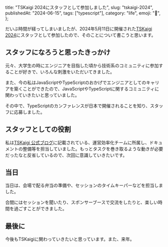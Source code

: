  title: "TSKaigi 2024にスタッフとして参加しました",
  slug: "tskaigi-2024",
  publishedAt: "2024-06-15",
  tags: ["typescript"],
  category: "life",
  emoji: "🎫",
};

だいぶ時間が経ってしまいましたが、2024年5月11日に開催された[TSKaigi 2024](https://tskaigi.org/)にスタッフとして参加したので、そのことについて書こうと思います。

## スタッフになろうと思ったきっかけ

元々、大学生の時にエンジニアを目指した頃から技術系のコミュニティに参加することが好きで、いろんな刺激をいただいてきました。

また、今の私はJavaScriptやTypeScriptのおかげでエンジニアとしてのキャリアを築くことができたので、JavaScriptやTypeScriptに関するコミュニティに関わっていきたいと思っていました。

その中で、TypeScriptのカンファレンスが日本で開催されることを知り、スタッフに応募しました。

## スタッフとしての役割

私は[TSKaigi 公式ブログ](https://tskaigi.hatenablog.com/)に記載されている、運営効率化チームに所属し、ドキュメントの整備等を担当していました。もっとタスクを巻き取るような動きが必要だったなと反省しているので、次回に意識していきたいです。

## 当日

当日は、会場で配る弁当の準備や、セッションのタイムキーパーなどを担当しました。

合間にはセッションを聞いたり、スポンサーブースで交流をしたりと、楽しい時間を過ごすことができました。

<div className="flex justify-center">

<Tweet id="1789250460031094894" />

</div>

## 最後に

今後もTSKaigiに関わっていきたいと思っています。また、来年。
